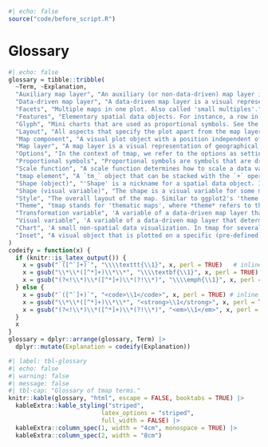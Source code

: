 ```r
#| echo: false
source("code/before_script.R")
```

# Glossary {#sec-glossary}

```r
#| echo: false
glossary = tibble::tribble(
  ~Term, ~Explanation,
  "Auxiliary map layer", "An auxiliary (or non-data-driven) map layer is a visual representation of geographic information that does not come from a spatial object, but uses the map's coordinates. Examples: `tm_grid()`/`tm_graticules()` and `tm_basemap()`.",
  "Data-driven map layer", "A data-driven map layer is a visual representation of a spatial object. E.g., `tm_polygons()` or `tm_raster()`.",
  "Facets", "Multiple maps in one plot. Also called 'small multiples'.",
  "Features", "Elementary spatial data objects. For instance, a row in an `sf` data frame or a single raster cell.",
  "Glyph", "Mini charts that are used as proportional symbols. See the extension package `tmap.glyphs`.",
  "Layout", "All aspects that specify the plot apart from the map layers and map components. Examples: margins, background color, aspect ratio, font sizes, etc. These can be set via `tm_layout`. These layout options form a subset of all tmap options (see **options**).",
  "Map component", "A visual plot object with a position independent of map coordinates. Examples: a legend, a compass, a title.",
  "Map layer", "A map layer is a visual representation of geographical information. We distinguish two types: *data-driven* and *auxiliary* map layers. The former requires spatial objects, whereas the latter only requires the geographic information (bounding box and coordinate reference system).",
  "Options", "In the context of tmap, we refer to the options as settings, which can be configured using `tm_options`. These can be *layout* options (see **layout**) or otherwise (e.g., `'show.messages'`).",
  "Proportional symbols", "Proportional symbols are symbols that are drawn at geographic locations and that are sized proportionally with a data variable. The result is known as a 'proportional symbol map'. These symbols are usually bubbles (filled circles), but can also be small charts, called **glyphs**.",
  "Scale function", "A scale function determines how to scale a data variable to either a visual variable or a transformation variable. Examples: `tm_scale_continuous()`, `tm_scale_categorical()`.",
  "tmap element", "A `tm_` object that can be stacked with the `+` operator. These are: `tm_shape()`, map layer functions (such as `tm_polygons()`), facet specification function `tm_facets()`, map components (such as `tm_compass()`), and layout/option specification functions, such as `tm_layout()`.",
  "Shape (object)", "'Shape' is a nickname for a spatial data object. It is used in `tm_shape()`.",
  "Shape (visual variable)", "The shape is a visual variable for some map layer functions, most prominently `tm_symbols()`. It determines the shape/design of the symbols.",
  "Style", "The overall layout of the map. Similar to ggplot2's 'theme' (see **theme**).",
  "Theme", "tmap stands for 'thematic maps', where *theme* refers to the topic of the data plotted on a map. Note that in ggplot2, a 'theme' refers to the overall layout, e.g., `ggplot2::theme_minimal()`. In tmap, we use **style** for this.",
  "Transformation variable", 'A variable of a data-driven map layer that determines a *transformation* of the spatial object. For instance, `tm_cartogram(size = "var")`.',
  "Visual variable", 'A variable of a data-driven map layer that determines a *visual* aspect. This can be data-driven, e.g., `tm_polygons(fill = "var")`, where `var` is the name of an `sf` column, or a constant value, such as `tm_polygons(fill = "blue")`.',
  "Chart", 'A small non-spatial data visualization. In tmap for several purposes: 1) an addition to a legend `tm_polygons(fill = "var", fill.chart = tm_chart_histogram())`, 2) a glyph (see **glyphs**), 3) a custom chart plotted as an inset.',
  "Inset", "A visual object that is plotted on a specific (pre-defined) location. It can be a small map (**minimap**) or a **chart**."
)
codeify = function(x) {
  if (knitr::is_latex_output()) {
    x = gsub("`([^`]+)`", "\\\\texttt{\\1}", x, perl = TRUE)   # inline code
    x = gsub("\\*\\*([^*]+)\\*\\*", "\\\\textbf{\\1}", x, perl = TRUE) # bold
    x = gsub("(?<!\\*)\\*([^*]+)\\*(?!\\*)", "\\\\emph{\\1}", x, perl = TRUE) # italics
  } else {
    x = gsub("`([^`]+)`", "<code>\\1</code>", x, perl = TRUE) # inline code
    x = gsub("\\*\\*([^*]+)\\*\\*", "<strong>\\1</strong>", x, perl = TRUE) # bold
    x = gsub("(?<!\\*)\\*([^*]+)\\*(?!\\*)", "<em>\\1</em>", x, perl = TRUE) # italics
  }
  x
}
glossary = dplyr::arrange(glossary, Term) |>
  dplyr::mutate(Explanation = codeify(Explanation))
```

```r
#| label: tbl-glossary
#| echo: false
#| warning: false
#| message: false
#| tbl-cap: "Glossary of tmap terms." 
knitr::kable(glossary, "html", escape = FALSE, booktabs = TRUE) |>
  kableExtra::kable_styling("striped",
                          latex_options = "striped", 
                          full_width = FALSE) |> 
  kableExtra::column_spec(1, width = "4cm", monospace = TRUE) |>
  kableExtra::column_spec(2, width = "8cm")
```
